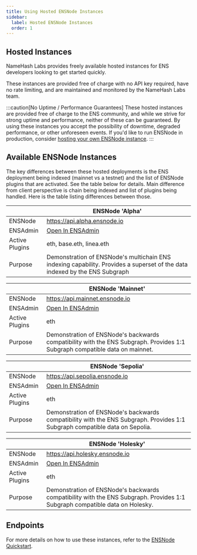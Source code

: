 ```yaml
---
title: Using Hosted ENSNode Instances
sidebar:
  label: Hosted ENSNode Instances
  order: 1
---
```


## Hosted Instances

NameHash Labs provides freely available hosted instances for ENS developers looking to get started quickly.

These instances are provided free of charge with no API key required, have no rate limiting, and are maintained and monitored by the NameHash Labs team.

:::caution[No Uptime / Performance Guarantees]
These hosted instances are provided free of charge to the ENS community, and while we strive for strong uptime and performance, neither of these can be guaranteed. By using these instances you accept the possibility of downtime, degraded performance, or other unforeseen events. If you'd like to run ENSNode in production, consider [hosting your own ENSNode instance](/ensnode/deploying/).
:::

## Available ENSNode Instances

The key differences between these hosted deployments is the ENS deployment being indexed (mainnet vs a testnet) and the list of ENSNode plugins that are activated. See the table below for details.
Main difference from client perspective is chain being indexed and list of plugins being handled. Here is the table listing differences between those.

|                | **ENSNode 'Alpha'**                                                                                                        |
| -------------- | -------------------------------------------------------------------------------------------------------------------------- |
| ENSNode        | https://api.alpha.ensnode.io                                                                                               |
| ENSAdmin       | [Open In ENSAdmin](https://admin.ensnode.io/status?ensnode=https%3A%2F%2Fapi.alpha.ensnode.io)                             |
| Active Plugins | eth, base.eth, linea.eth                                                                                                   |
| Purpose        | Demonstration of ENSNode's multichain ENS indexing capability. Provides a superset of the data indexed by the ENS Subgraph |

|                | **ENSNode 'Mainnet'**                                                                                                       |
| -------------- | --------------------------------------------------------------------------------------------------------------------------- |
| ENSNode        | https://api.mainnet.ensnode.io                                                                                              |
| ENSAdmin       | [Open In ENSAdmin](https://admin.ensnode.io/status?ensnode=https%3A%2F%2Fapi.mainnet.ensnode.io)                            |
| Active Plugins | eth                                                                                                                         |
| Purpose        | Demonstration of ENSNode's backwards compatibility with the ENS Subgraph. Provides 1:1 Subgraph compatible data on mainnet. |

|                | **ENSNode 'Sepolia'**                                                                                                       |
| -------------- | --------------------------------------------------------------------------------------------------------------------------- |
| ENSNode        | https://api.sepolia.ensnode.io                                                                                              |
| ENSAdmin       | [Open In ENSAdmin](https://admin.ensnode.io/status?ensnode=https%3A%2F%2Fapi.sepolia.ensnode.io)                            |
| Active Plugins | eth                                                                                                                         |
| Purpose        | Demonstration of ENSNode's backwards compatibility with the ENS Subgraph. Provides 1:1 Subgraph compatible data on Sepolia. |

|                | **ENSNode 'Holesky'**                                                                                                       |
| -------------- | --------------------------------------------------------------------------------------------------------------------------- |
| ENSNode        | https://api.holesky.ensnode.io                                                                                              |
| ENSAdmin       | [Open In ENSAdmin](https://admin.ensnode.io/status?ensnode=https%3A%2F%2Fapi.holesky.ensnode.io)                            |
| Active Plugins | eth                                                                                                                         |
| Purpose        | Demonstration of ENSNode's backwards compatibility with the ENS Subgraph. Provides 1:1 Subgraph compatible data on Holesky. |

## Endpoints

For more details on how to use these instances, refer to the [ENSNode Quickstart](/docs/).
